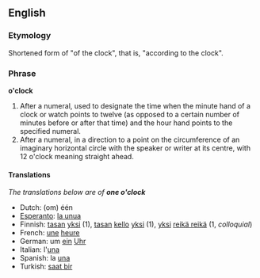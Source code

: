 ==English==
===Etymology===
Shortened form of "of the clock", that is, "according to the clock".

===Phrase===
'''o'clock'''

#After a numeral, used to designate the time when the minute hand of a clock or watch points to twelve (as opposed to a certain number of minutes before or after that time) and the hour hand points to the specified numeral.
#After a numeral, in a direction to a point on the circumference of an imaginary horizontal circle with the speaker or writer at its centre, with 12 o'clock meaning straight ahead.

====Translations====
''The translations below are of '''one o'clock'''''

*Dutch: (om) één
*[[Esperanto]]: [[la unua]]
*Finnish: [[tasan]] [[yksi]] (1), [[tasan]] [[kello]] [[yksi]] (1), [[yksi]] [[reikä reikä]] (1, ''colloquial'')
*French: [[une]] [[heure]]
*German: um [[ein]] [[Uhr]]
*Italian: l'[[una#Italian|una]]
*Spanish: la [[una#Spanish|una]]
*Turkish: [[saat bir]]